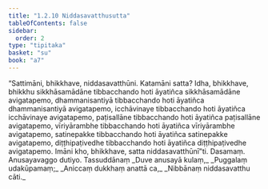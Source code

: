 ```yaml
---
title: "1.2.10 Niddasavatthusutta"
tableOfContents: false
sidebar:
  order: 2
type: "tipitaka"
basket: "su"
book: "a7"
---
```



<DynamicBreadcrumb />

<Division number="20" book="a7">

<Paragraph number="90" book="a7">
“Sattimāni, bhikkhave, niddasavatthūni. Katamāni satta? Idha, bhikkhave, bhikkhu sikkhāsamādāne tibbacchando hoti āyatiñca sikkhāsamādāne avigatapemo, dhammanisantiyā tibbacchando hoti āyatiñca dhammanisantiyā avigatapemo, icchāvinaye tibbacchando hoti āyatiñca icchāvinaye avigatapemo, paṭisallāne tibbacchando hoti āyatiñca paṭisallāne avigatapemo, vīriyārambhe tibbacchando hoti āyatiñca vīriyārambhe avigatapemo, satinepakke tibbacchando hoti āyatiñca satinepakke avigatapemo, diṭṭhipaṭivedhe tibbacchando hoti āyatiñca diṭṭhipaṭivedhe avigatapemo. Imāni kho, bhikkhave, satta niddasavatthūnī”ti.

</Paragraph>
</Division>

<Paragraph number="91" type="center" book="a7">
Dasamaṃ.



</Paragraph>

<Paragraph number="92" type="center" book="a7">
Anusayavaggo dutiyo.



</Paragraph>

<Paragraph number="93" type="center" book="a7">
Tassuddānaṃ


</Paragraph>

<Paragraph number="94" type="verses" book="a7">
_Duve anusayā kulaṃ,_  
_Puggalaṃ udakūpamaṃ;_  
_Aniccaṃ dukkhaṃ anattā ca,_  
_Nibbānaṃ niddasavatthu cāti._
</Paragraph>